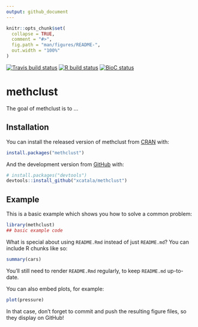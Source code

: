 ```yaml
---
output: github_document
---
```


<!-- README.md is generated from README.Rmd. Please edit that file -->

```r
knitr::opts_chunk$set(
  collapse = TRUE,
  comment = "#>",
  fig.path = "man/figures/README-",
  out.width = "100%"
)
```

<!-- badges: start -->
[![Travis build status](https://travis-ci.com/xcatala/methclust.svg?branch=master)](https://travis-ci.com/xcatala/methclust)
[![R build status](https://github.com/xcatala/methclust/workflows/R-CMD-check/badge.svg)](https://github.com/xcatala/methclust/actions)
[![BioC status](http://www.bioconductor.org/shields/build/release/bioc/methclust.svg)](https://bioconductor.org/checkResults/release/bioc-LATEST/methclust)
<!-- badges: end -->

# methclust

The goal of methclust is to ...

## Installation

You can install the released version of methclust from [CRAN](https://CRAN.R-project.org) with:

``` r
install.packages("methclust")
```

And the development version from [GitHub](https://github.com/) with:

``` r
# install.packages("devtools")
devtools::install_github("xcatala/methclust")
```
## Example

This is a basic example which shows you how to solve a common problem:

```r
library(methclust)
## basic example code
```

What is special about using `README.Rmd` instead of just `README.md`? You can include R chunks like so:

```r
summary(cars)
```

You'll still need to render `README.Rmd` regularly, to keep `README.md` up-to-date.

You can also embed plots, for example:

```r
plot(pressure)
```

In that case, don't forget to commit and push the resulting figure files, so they display on GitHub!
